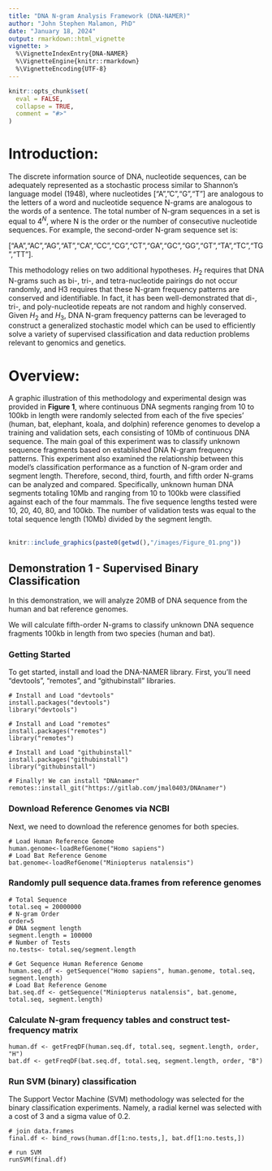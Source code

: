 ```yaml
---
title: "DNA N-gram Analysis Framework (DNA-NAMER)"
author: "John Stephen Malamon, PhD"
date: "January 18, 2024"
output: rmarkdown::html_vignette
vignette: >
  %\VignetteIndexEntry{DNA-NAMER}
  %\VignetteEngine{knitr::rmarkdown}
  %\VignetteEncoding{UTF-8}
---
```


```r
knitr::opts_chunk$set(
  eval = FALSE,
  collapse = TRUE,
  comment = "#>"
)
```

# Introduction:

The discrete information source of DNA, nucleotide sequences, can be adequately represented as a stochastic process similar to Shannon’s language model (1948), where nucleotides [“A”,”C”,“G”,“T”] are analogous to the letters of a word and nucleotide sequence N-grams are analogous to the words of a sentence. The total number of N-gram sequences in a set is equal to $4^N$, where N is the order or the number of consecutive nucleotide sequences. For example, the second-order N-gram sequence set is:

[“AA”,“AC”,“AG”,“AT”,“CA”,“CC”,“CG”,“CT”,“GA”,“GC”,“GG”,“GT”,“TA”,“TC”,“TG”,“TT”]. 

This methodology relies on two additional hypotheses. $H_2$ requires that DNA N-grams such as bi-, tri-, and tetra-nucleotide pairings do not occur randomly, and H3 requires that these N-gram frequency patterns are conserved and identifiable. In fact, it has been well-demonstrated that di-, tri-, and poly-nucleotide repeats are not random and highly conserved. Given $H_2$ and $H_3$, DNA N-gram frequency patterns can be leveraged to construct a generalized stochastic model which can be used to efficiently solve a variety of supervised classification and data reduction problems relevant to genomics and genetics.

# Overview:

A graphic illustration of this methodology and experimental design was provided in **Figure 1**, where continuous DNA segments ranging from 10 to 100kb in length were randomly selected from each of the five species’ (human, bat, elephant, koala, and dolphin) reference genomes to develop a training and validation sets, each consisting of 10Mb of continuous DNA sequence. The main goal of this experiment was to classify unknown sequence fragments based on established DNA N-gram frequency patterns. This experiment also examined the relationship between this model’s classification performance as a function of N-gram order and segment length. Therefore, second, third, fourth, and fifth order N-grams can be analyzed and compared. Specifically, unknown human DNA segments totaling 10Mb and ranging from 10 to 100kb were classified against each of the four mammals. The five sequence lengths tested were 10, 20, 40, 80, and 100kb. The number of validation tests was equal to the total sequence length (10Mb) divided by the segment length.  
<br>
```r
knitr::include_graphics(paste0(getwd(),"/images/Figure_01.png"))
```

## Demonstration 1 - Supervised Binary Classification
In this demonstration, we will analyze 20MB of DNA sequence from the human and bat reference genomes.

We will calculate fifth-order N-grams to classify unknown DNA sequence fragments 100kb in length from two species (human and bat). 

### Getting Started

To get started, install and load the DNA-NAMER library. First, you'll need "devtools", "remotes", and "githubinstall" libraries.

```
# Install and Load "devtools"
install.packages("devtools")
library("devtools")

# Install and Load "remotes"
install.packages("remotes")
library("remotes")

# Install and Load "githubinstall"
install.packages("githubinstall")
library("githubinstall")

# Finally! We can install "DNAnamer"
remotes::install_git("https://gitlab.com/jmal0403/DNAnamer")

```
### Download Reference Genomes via NCBI

Next, we need to download the reference genomes for both species. 

``` 
# Load Human Reference Genome
human.genome<-loadRefGenome("Homo sapiens")
# Load Bat Reference Genome
bat.genome<-loadRefGenome("Miniopterus natalensis")
```

### Randomly pull sequence data.frames from reference genomes
```
# Total Sequence
total.seq = 20000000
# N-gram Order
order=5
# DNA segment length
segment.length = 100000
# Number of Tests
no.tests<- total.seq/segment.length

# Get Sequence Human Reference Genome
human.seq.df <- getSequence("Homo sapiens", human.genome, total.seq, segment.length)
# Load Bat Reference Genome
bat.seq.df <- getSequence("Miniopterus natalensis", bat.genome, total.seq, segment.length)
```

### Calculate N-gram frequency tables and construct test-frequency matrix
``` 
human.df <- getFreqDF(human.seq.df, total.seq, segment.length, order, "H")
bat.df <- getFreqDF(bat.seq.df, total.seq, segment.length, order, "B")

```

### Run SVM (binary) classification

The Support Vector Machine (SVM) methodology was selected for the binary classification experiments. 
Namely, a radial kernel was selected with a cost of 3 and a sigma value of 0.2. 

``` 
# join data.frames
final.df <- bind_rows(human.df[1:no.tests,], bat.df[1:no.tests,])

# run SVM 
runSVM(final.df)
```




